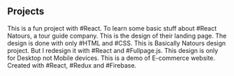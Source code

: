 ## Projects

<ProjectCard title="Monster Rolodex" link="https://sayeedafridi.github.io/monster-rolodex/" bg="linear-gradient(to right, rgba(212, 20, 90, 0.8), rgba(251, 176, 59, 0.8)), url(https://i.imgur.com/hU1j2YFm.png)">
This is a fun project with #React. To learn some basic stuff about #React
</ProjectCard>

<ProjectCard title="Natours Design" link="#" bg="linear-gradient(to right, rgba(102, 45, 140, 0.8), rgba(237, 30, 121, 0.8)), url(https://i.imgur.com/7XLKdsjm.png)">
Natours, a tour guide company. This is the design of their landing page. The design is done with only #HTML and #CSS.
</ProjectCard>

<ProjectCard title="Natours Fullpage" link="https://sayeedafridi.github.io/natours-fullpage" bg="linear-gradient(to right, rgba(0, 146, 69, 0.8), rgba(252, 238, 33, 0.8)), url(https://i.imgur.com/IKJO7ojm.png)" >
This is Basically Natours design project. But I redesign it with #React and #Fullpage.js. This design is only for Desktop not Mobile devices.
</ProjectCard>

<ProjectCard title="Crown Shop" link="https://sayeedafridi.github.io/crown-shop" bg="linear-gradient(to right, rgba(213, 133, 255, 0.8), rgba(0, 255, 238, 0.8)), url(https://i.imgur.com/KBCtm98.png)">
This is a demo of E-commerce website. Created with #React, #Redux and #Firebase.
</ProjectCard>

